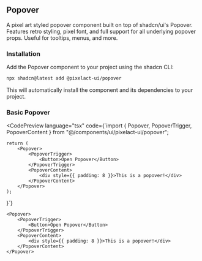 

## Popover

A pixel art styled popover component built on top of shadcn/ui's Popover. Features retro styling, pixel font, and full support for all underlying popover props. Useful for tooltips, menus, and more.

### Installation

Add the Popover component to your project using the shadcn CLI:

```bash
npx shadcn@latest add @pixelact-ui/popover
```

This will automatically install the component and its dependencies to your project.

### Basic Popover

<CodePreview
	language="tsx"
	code={`import { Popover, PopoverTrigger, PopoverContent } from "@/components/ui/pixelact-ui/popover";

	return (
		<Popover>
			<PopoverTrigger>
				<Button>Open Popover</Button>
			</PopoverTrigger>
			<PopoverContent>
				<div style={{ padding: 8 }}>This is a popover!</div>
			</PopoverContent>
		</Popover>
	);
}`}
>
	<Popover>
		<PopoverTrigger>
			<Button>Open Popover</Button>
		</PopoverTrigger>
		<PopoverContent>
			<div style={{ padding: 8 }}>This is a popover!</div>
		</PopoverContent>
	</Popover>
</CodePreview>